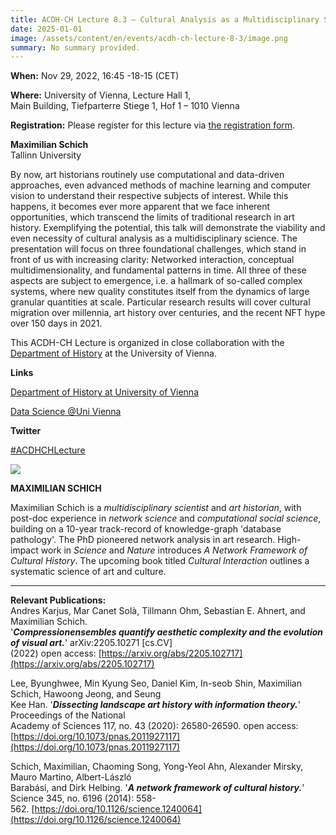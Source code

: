```yaml
---
title: ACDH-CH Lecture 8.3 – Cultural Analysis as a Multidisciplinary Science
date: 2025-01-01
image: /assets/content/en/events/acdh-ch-lecture-8-3/image.png
summary: No summary provided.
---
```


**When:** Nov 29, 2022, 16:45 -18-15 (CET)

**Where:** University of Vienna, Lecture Hall 1,\
Main Building, Tiefparterre Stiege 1, Hof 1 – 1010 Vienna

**Registration:** Please register for this lecture via [th](https://www.oeaw.ac.at/acdh/events/registration/acdh-ch-lecture-83)[e](https://www.oeaw.ac.at/acdh/events/registration/acdh-ch-lecture-83)[ registration form](https://www.oeaw.ac.at/acdh/events/registration/acdh-ch-lecture-83).

**Maximilian Schich**\
Tallinn University

By now, art historians routinely use computational and data-driven approaches, even advanced methods of machine learning and computer vision to understand their respective subjects of interest. While this happens, it becomes ever more apparent that we face inherent opportunities, which transcend the limits of traditional research in art history. Exemplifying the potential, this talk will demonstrate the viability and even necessity of cultural analysis as a multidisciplinary science. The presentation will focus on three foundational challenges, which stand in front of us with increasing clarity: Networked interaction, conceptual multidimensionality, and fundamental patterns in time. All three of these aspects are subject to emergence, i.e. a hallmark of so-called complex systems, where new quality constitutes itself from the dynamics of large granular quantities at scale. Particular research results will cover cultural migration over millennia, art history over centuries, and the recent NFT hype over 150 days in 2021.

This ACDH-CH Lecture is organized in close collaboration with the [Department of History](https://ifg.univie.ac.at/en/) at the University of Vienna.

**Links**

[Department of History at University of Vienna](https://ifg.univie.ac.at/en/)

[Data Science @Uni Vienna](https://datascience.univie.ac.at/)

**Twitter**

[#ACDHCHLecture](https://twitter.com/search?q=%23ACDHCHLecture\&src=typed_query)

![](/assets/content/en/events/acdh-ch-lecture-8-3/Max-Schich.png)

**MAXIMILIAN SCHICH**

Maximilian Schich is a *multidisciplinary scientist* and *art historian*, with post-doc experience in *network science* and *computational social science*, building on a 10-year track-record of knowledge-graph 'database pathology'. The PhD pioneered network analysis in art research. High-impact work in *Science* and *Nature* introduces *A Network Framework of Cultural History*. The upcoming book titled *Cultural Interaction* outlines a systematic science of art and culture.

***

**Relevant Publications:**\
Andres Karjus, Mar Canet Solà, Tillmann Ohm, Sebastian E. Ahnert, and Maximilian Schich.\
'***Compressionensembles quantify aesthetic complexity and the evolution of visual art.***' arXiv:2205.10271 \[cs.CV]\
(2022) open access: [https://arxiv.org/abs/2205.102717](https://arxiv.org/abs/2205.102717)

Lee, Byunghwee, Min Kyung Seo, Daniel Kim, In-seob Shin, Maximilian Schich, Hawoong Jeong, and Seung\
Kee Han. '***Dissecting landscape art history with information theory.***' Proceedings of the National\
Academy of Sciences 117, no. 43 (2020): 26580-26590. open access: [https://doi.org/10.1073/pnas.2011927117](https://doi.org/10.1073/pnas.2011927117)

Schich, Maximilian, Chaoming Song, Yong-Yeol Ahn, Alexander Mirsky, Mauro Martino, Albert-László\
Barabási, and Dirk Helbing. '***A network framework of cultural history.***' Science 345, no. 6196 (2014): 558-\
562\. [https://doi.org/10.1126/science.1240064](https://doi.org/10.1126/science.1240064)
